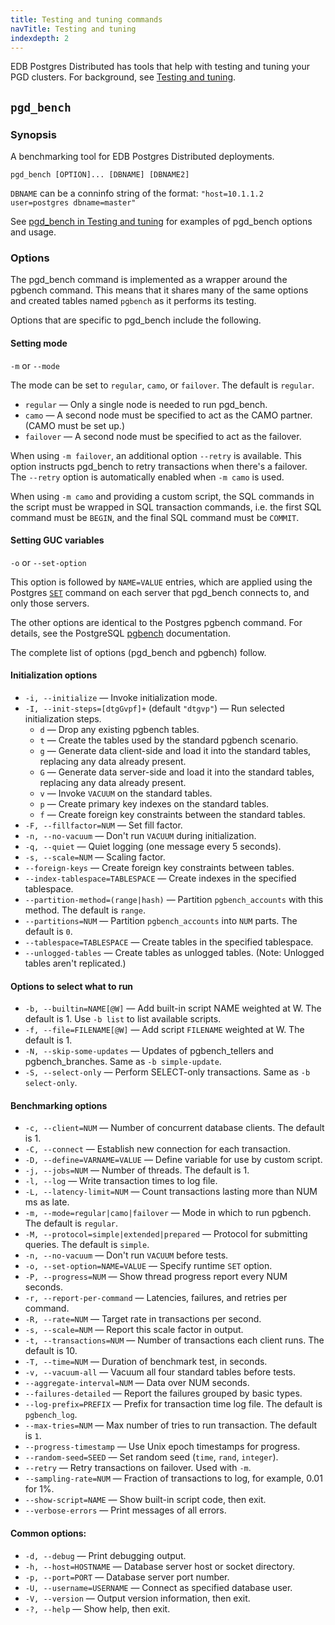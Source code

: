 ```yaml
---
title: Testing and tuning commands
navTitle: Testing and tuning
indexdepth: 2
---
```


EDB Postgres Distributed has tools that help with testing and tuning your PGD clusters. For background, see [Testing and tuning](/pgd/latest/reference/testing-tuning).


## `pgd_bench`

### Synopsis

A benchmarking tool for EDB Postgres Distributed deployments.

```shell
pgd_bench [OPTION]... [DBNAME] [DBNAME2]
```

`DBNAME` can be a conninfo string of the format:
  `"host=10.1.1.2 user=postgres dbname=master"`

See [pgd_bench in Testing and tuning](/pgd/latest/reference/testing-tuning#pgd_bench) for examples
of pgd_bench options and usage.

### Options

The pgd_bench command is implemented as a wrapper around the pgbench command. This means that it shares many of the same options and created tables named `pgbench` as it performs its testing.

Options that are specific to pgd_bench include the following.

#### Setting mode

`-m` or `--mode`

The mode can be set to `regular`, `camo`, or `failover`. The default is `regular`.

* `regular` &mdash; Only a single node is needed to run pgd_bench.
* `camo` &mdash; A second node must be specified to act as the CAMO partner. (CAMO must be set up.)
* `failover` &mdash; A second node must be specified to act as the failover.

When using `-m failover`, an additional option `--retry` is available. This option
instructs pgd_bench to retry transactions when there's a failover. The `--retry` 
option is automatically enabled when `-m camo` is used.

When using `-m camo` and providing a custom script, the SQL commands in the script must
be wrapped in SQL transaction commands, i.e. the first SQL command must be `BEGIN`,
and the final SQL command must be `COMMIT`.

#### Setting GUC variables

 `-o` or `--set-option`
 
This option is followed by `NAME=VALUE` entries, which are applied using the 
Postgres [`SET`](https://www.postgresql.org/docs/current/sql-set.html) command on each server that pgd_bench connects to, and only those servers.

The other options are identical to the Postgres pgbench command. For
details, see the PostgreSQL 
[pgbench](https://www.postgresql.org/docs/current/pgbench.html) documentation.

The complete list of options (pgd_bench and pgbench) follow.

#### Initialization options
-   `-i, --initialize`  &mdash; Invoke initialization mode.
-   `-I, --init-steps=[dtgGvpf]+` (default `"dtgvp"`)  &mdash; Run selected initialization steps.
    -   `d`  &mdash; Drop any existing pgbench tables.
    -   `t`  &mdash; Create the tables used by the standard pgbench scenario.
    -   `g`  &mdash; Generate data client-side and load it into the standard tables, replacing any data already present.
    -   `G`  &mdash; Generate data server-side and load it into the standard tables, replacing any data already present.
    -   `v`  &mdash; Invoke `VACUUM` on the standard tables.
    -   `p`  &mdash; Create primary key indexes on the standard tables.
    -   `f`  &mdash; Create foreign key constraints between the standard tables.
-   `-F, --fillfactor=NUM` &mdash; Set fill factor.
-   `-n, --no-vacuum` &mdash; Don't run `VACUUM` during initialization.
-   `-q, --quiet` &mdash; Quiet logging (one message every 5 seconds).
-   `-s, --scale=NUM` &mdash; Scaling factor.
-   `--foreign-keys` &mdash; Create foreign key constraints between tables.
-   `--index-tablespace=TABLESPACE` &mdash; Create indexes in the specified tablespace.
-   `--partition-method=(range|hash)` &mdash; Partition `pgbench_accounts` with this method. The default is `range`.
-   `--partitions=NUM` &mdash; Partition `pgbench_accounts` into `NUM` parts. The default is `0`.
-   `--tablespace=TABLESPACE` &mdash; Create tables in the specified tablespace.
-   `--unlogged-tables` &mdash; Create tables as unlogged tables. (Note: Unlogged tables aren't replicated.)

#### Options to select what to run
-   `-b, --builtin=NAME[@W]` &mdash; Add built-in script NAME weighted at W. The default is 1. Use `-b list` to list available scripts.
-   `-f, --file=FILENAME[@W]` &mdash; Add script `FILENAME` weighted at W. The default is 1.
-   `-N, --skip-some-updates` &mdash; Updates of pgbench_tellers and pgbench_branches. Same as `-b simple-update`.
-   `-S, --select-only` &mdash; Perform SELECT-only transactions. Same as `-b select-only`.

#### Benchmarking options
-   `-c, --client=NUM` &mdash; Number of concurrent database clients. The default is 1.
-   `-C, --connect` &mdash; Establish new connection for each transaction.
-   `-D, --define=VARNAME=VALUE` &mdash; Define variable for use by custom script.
-   `-j, --jobs=NUM` &mdash; Number of threads. The default is 1.
-   `-l, --log` &mdash; Write transaction times to log file.
-   `-L, --latency-limit=NUM` &mdash; Count transactions lasting more than NUM ms as late.
-   `-m, --mode=regular|camo|failover` &mdash; Mode in which to run pgbench. The default is `regular`.
-   `-M, --protocol=simple|extended|prepared` &mdash; Protocol for submitting queries. The default is `simple`.
-   `-n, --no-vacuum` &mdash; Don't run `VACUUM` before tests.
-   `-o, --set-option=NAME=VALUE` &mdash; Specify runtime `SET` option.
-   `-P, --progress=NUM`  &mdash; Show thread progress report every NUM seconds.
-   `-r, --report-per-command`  &mdash; Latencies, failures, and retries per command.
-   `-R, --rate=NUM` &mdash; Target rate in transactions per second.
-   `-s, --scale=NUM` &mdash; Report this scale factor in output.
-   `-t, --transactions=NUM` &mdash; Number of transactions each client runs. The default is 10.
-   `-T, --time=NUM` &mdash; Duration of benchmark test, in seconds.
-   `-v, --vacuum-all` &mdash; Vacuum all four standard tables before tests.
-   `--aggregate-interval=NUM` &mdash; Data over NUM seconds.
-   `--failures-detailed` &mdash; Report the failures grouped by basic types.
-   `--log-prefix=PREFIX` &mdash; Prefix for transaction time log file. The default is `pgbench_log`.
-   `--max-tries=NUM` &mdash; Max number of tries to run transaction. The default is `1`.
-   `--progress-timestamp` &mdash; Use Unix epoch timestamps for progress.
-   `--random-seed=SEED` &mdash; Set random seed (`time`, `rand`, `integer`).
-   `--retry` &mdash; Retry transactions on failover. Used with `-m`.
-   `--sampling-rate=NUM` &mdash; Fraction of transactions to log, for example, 0.01 for 1%.
-   `--show-script=NAME` &mdash; Show built-in script code, then exit.
-   `--verbose-errors` &mdash; Print messages of all errors.

#### Common options:
-   `-d, --debug` &mdash; Print debugging output.
-   `-h, --host=HOSTNAME` &mdash; Database server host or socket directory.
-   `-p, --port=PORT` &mdash; Database server port number.
-   `-U, --username=USERNAME` &mdash; Connect as specified database user.
-   `-V, --version` &mdash; Output version information, then exit.
-   `-?, --help` &mdash; Show help, then exit.
